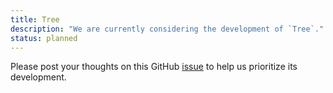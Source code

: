 ```yaml
---
title: Tree
description: "We are currently considering the development of `Tree`."
status: planned
---
```


Please post your thoughts on this GitHub [issue](https://github.com/yamada-ui/yamada-ui/issues/990) to help us prioritize its development.
